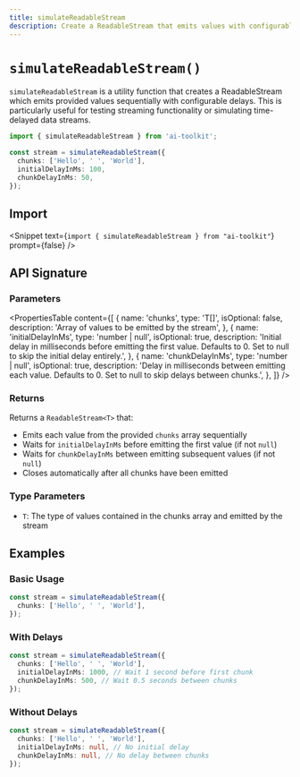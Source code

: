 ```yaml
---
title: simulateReadableStream
description: Create a ReadableStream that emits values with configurable delays
---
```


# `simulateReadableStream()`

`simulateReadableStream` is a utility function that creates a ReadableStream which emits provided values sequentially with configurable delays. This is particularly useful for testing streaming functionality or simulating time-delayed data streams.

```ts
import { simulateReadableStream } from 'ai-toolkit';

const stream = simulateReadableStream({
  chunks: ['Hello', ' ', 'World'],
  initialDelayInMs: 100,
  chunkDelayInMs: 50,
});
```

## Import

<Snippet
  text={`import { simulateReadableStream } from "ai-toolkit"`}
  prompt={false}
/>

## API Signature

### Parameters

<PropertiesTable
  content={[
    {
      name: 'chunks',
      type: 'T[]',
      isOptional: false,
      description: 'Array of values to be emitted by the stream',
    },
    {
      name: 'initialDelayInMs',
      type: 'number | null',
      isOptional: true,
      description:
        'Initial delay in milliseconds before emitting the first value. Defaults to 0. Set to null to skip the initial delay entirely.',
    },
    {
      name: 'chunkDelayInMs',
      type: 'number | null',
      isOptional: true,
      description:
        'Delay in milliseconds between emitting each value. Defaults to 0. Set to null to skip delays between chunks.',
    },
  ]}
/>

### Returns

Returns a `ReadableStream<T>` that:

- Emits each value from the provided `chunks` array sequentially
- Waits for `initialDelayInMs` before emitting the first value (if not `null`)
- Waits for `chunkDelayInMs` between emitting subsequent values (if not `null`)
- Closes automatically after all chunks have been emitted

### Type Parameters

- `T`: The type of values contained in the chunks array and emitted by the stream

## Examples

### Basic Usage

```ts
const stream = simulateReadableStream({
  chunks: ['Hello', ' ', 'World'],
});
```

### With Delays

```ts
const stream = simulateReadableStream({
  chunks: ['Hello', ' ', 'World'],
  initialDelayInMs: 1000, // Wait 1 second before first chunk
  chunkDelayInMs: 500, // Wait 0.5 seconds between chunks
});
```

### Without Delays

```ts
const stream = simulateReadableStream({
  chunks: ['Hello', ' ', 'World'],
  initialDelayInMs: null, // No initial delay
  chunkDelayInMs: null, // No delay between chunks
});
```
